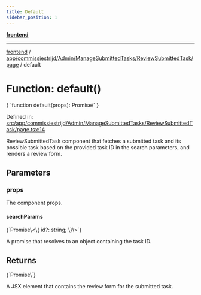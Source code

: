 ```yaml
---
title: Default
sidebar_position: 1
---
```



[**frontend**](../../../../../../..)

***

[frontend](../../../../../../..) / [app/commissiestrijd/Admin/ManageSubmittedTasks/ReviewSubmittedTask/page](..) / default

# Function: default()

<CodeBlock language="ts">
{ `function default(props): Promise\<Element\>` }
</CodeBlock>

Defined in: [src/app/commissiestrijd/Admin/ManageSubmittedTasks/ReviewSubmittedTask/page.tsx:14](https://github.com/svsticky/CommitteeClash/blob/42e3ab31b18c9cdd65955be0ecd3ca0a2cb493b5/frontend/src/app/commissiestrijd/Admin/ManageSubmittedTasks/ReviewSubmittedTask/page.tsx#L14)

ReviewSubmittedTask component that fetches a submitted task and its possible task
based on the provided task ID in the search parameters, and renders a review form.

## Parameters

### props

The component props.

#### searchParams
<CodeBlock language="ts">
{`Promise\<\{ id?: string; \}\>`}
</CodeBlock>

A promise that resolves to an object containing the task ID.

## Returns
<CodeBlock language="ts">
{`Promise\<Element\>`}
</CodeBlock>

A JSX element that contains the review form for the submitted task.
